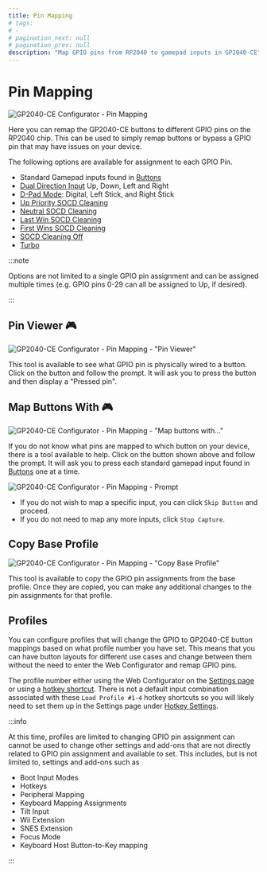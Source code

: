 ---
title: Pin Mapping
# tags:
# -
# pagination_next: null
# pagination_prev: null
description: "Map GPIO pins from RP2040 to gamepad inputs in GP2040-CE"
---

# Pin Mapping

![GP2040-CE Configurator - Pin Mapping](../../assets/images/gpc-pin-mapping.png)

Here you can remap the GP2040-CE buttons to different GPIO pins on the RP2040 chip. This can be used to simply remap buttons or bypass a GPIO pin that may have issues on your device.

The following options are available for assignment to each GPIO Pin.

- Standard Gamepad inputs found in [Buttons](../../usage.mdx#buttons)
- [Dual Direction Input](../../add-ons/dual-direction-input.mdx) Up, Down, Left and Right
- [D-Pad Mode](../../add-ons/joystick-selection-slider.mdx): Digital, Left Stick, and Right Stick
- [Up Priority SOCD Cleaning](../../hotkeys.mdx#socd-up-priority)
- [Neutral SOCD Cleaning](../../hotkeys.mdx#socd-neutral)
- [Last Win SOCD Cleaning](../../hotkeys.mdx#socd-last-win)
- [First Wins SOCD Cleaning](../../hotkeys.mdx#socd-first-wins)
- [SOCD Cleaning Off](../../hotkeys.mdx#socd-cleaning-off)
- [Turbo](../../add-ons/turbo.mdx)

:::note

Options are not limited to a single GPIO pin assignment and can be assigned multiple times (e.g. GPIO pins 0-29 can all be assigned to Up, if desired).

:::

## Pin Viewer :video_game:

![GP2040-CE Configurator - Pin Mapping - "Pin Viewer" ](../../assets/images/gpc-pin-mapping-pin-viewer.png)

This tool is available to see what GPIO pin is physically wired to a button. Click on the button and follow the prompt. It will ask you to press the button and then display a "Pressed pin".

## Map Buttons With :video_game:

![GP2040-CE Configurator - Pin Mapping - "Map buttons with..." ](../../assets/images/gpc-pin-mapping-map-buttons.png)

If you do not know what pins are mapped to which button on your device, there is a tool available to help. Click on the button shown above and follow the prompt. It will ask you to press each standard gamepad input found in [Buttons](../../usage.mdx#buttons) one at a time.

![GP2040-CE Configurator - Pin Mapping - Prompt](../../assets/images/gpc-pin-mapping-map-buttons-prompt.png)

- If you do not wish to map a specific input, you can click `Skip Button` and proceed.
- If you do not need to map any more inputs, click `Stop Capture`.

## Copy Base Profile

![GP2040-CE Configurator - Pin Mapping - "Copy Base Profile" ](../../assets/images/gpc-pin-mapping-copy-base-profile.png)

This tool is available to copy the GPIO pin assignments from the base profile. Once they are copied, you can make any additional changes to the pin assignments for that profile.

## Profiles

You can configure profiles that will change the GPIO to GP2040-CE button mappings based on what profile number you have set. This means that you can have button layouts for different use cases and change between them without the need to enter the Web Configurator and remap GPIO pins.

The profile number either using the Web Configurator on the [Settings page](../../web-configurator/menu-pages/01-settings.mdx) or using a [hotkey shortcut](../../hotkeys.mdx#load-profile-1-4). There is not a default input combination associated with these `Load Profile #1-4` hotkey shortcuts so you will likely need to set them up in the Settings page under [Hotkey Settings](../../web-configurator/menu-pages/01-settings.mdx#hotkey-settings).

:::info

At this time, profiles are limited to changing GPIO pin assignment can cannot be used to change other settings and add-ons that are not directly related to GPIO pin assignment and available to set. This includes, but is not limited to, settings and add-ons such as

- Boot Input Modes
- Hotkeys
- Peripheral Mapping
- Keyboard Mapping Assignments
- Tilt Input
- Wii Extension
- SNES Extension
- Focus Mode
- Keyboard Host Button-to-Key mapping

:::
